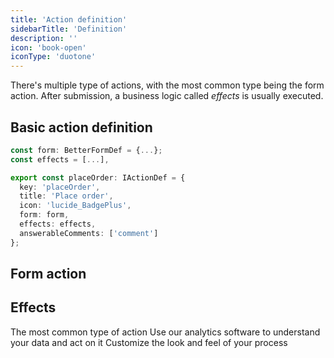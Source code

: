 ```yaml
---
title: 'Action definition'
sidebarTitle: 'Definition'
description: ''
icon: 'book-open'
iconType: 'duotone'
---
```


There's multiple type of actions, with the most common type being the form action. After submission, a business logic called _effects_ is usually executed.

## Basic action definition

```ts
const form: BetterFormDef = {...};
const effects = [...],

export const placeOrder: IActionDef = {
  key: 'placeOrder',
  title: 'Place order',
  icon: 'lucide_BadgePlus',
  form: form,
  effects: effects,
  answerableComments: ['comment']
};
```

## Form action

## Effects

<CardGroup cols={2}>
  <Card title="Form" icon="table" href="/configuration/action/form">
    The most common type of action
  </Card>
  <Card
    title="Analyze your process"
    icon="chart-simple"
    href="https://mintlify.com/docs/development"
  >
    Use our analytics software to understand your data and act on it
  </Card>
  <Card
    title="Widget library"
    icon="palette"
    href="https://mintlify.com/docs/settings/global"
  >
    Customize the look and feel of your process
  </Card>
</CardGroup>
